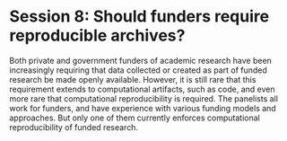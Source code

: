 # Session 8: Should funders require reproducible archives?

Both private and government funders of academic research have been increasingly requiring that data collected or created as part of funded research be made openly available. However, it is still rare that this requirement extends to computational artifacts, such as code, and even more rare that computational reproducibility is required. The panelists all work for funders, and have experience with various funding models and approaches. But only one of them currently enforces computational reproducibility of funded research.